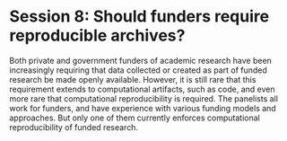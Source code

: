 # Session 8: Should funders require reproducible archives?

Both private and government funders of academic research have been increasingly requiring that data collected or created as part of funded research be made openly available. However, it is still rare that this requirement extends to computational artifacts, such as code, and even more rare that computational reproducibility is required. The panelists all work for funders, and have experience with various funding models and approaches. But only one of them currently enforces computational reproducibility of funded research.